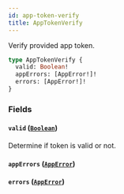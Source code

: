 ```yaml
---
id: app-token-verify
title: AppTokenVerify
---
```



Verify provided app token.

```graphql
type AppTokenVerify {
  valid: Boolean!
  appErrors: [AppError!]!
  errors: [AppError!]!
}
```


### Fields

#### `valid` ([`Boolean`](../../../developer/api-reference/scalars/boolean))

Determine if token is valid or not.


#### `appErrors` ([`AppError`](../../../developer/api-reference/objects/app-error))




#### `errors` ([`AppError`](../../../developer/api-reference/objects/app-error))






